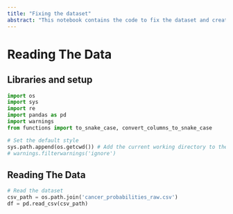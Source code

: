 ```yaml
---
title: "Fixing the dataset"
abstract: "This notebook contains the code to fix the dataset and create the data set to work with."
---
```


# Reading The Data

## Libraries and setup
```python
import os
import sys
import re
import pandas as pd
import warnings
from functions import to_snake_case, convert_columns_to_snake_case

# Set the default style
sys.path.append(os.getcwd()) # Add the current working directory to the path
# warnings.filterwarnings('ignore')
```

## Reading The Data
```python
# Read the dataset
csv_path = os.path.join('cancer_probabilities_raw.csv')
df = pd.read_csv(csv_path)
```
